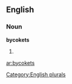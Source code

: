 ==English==

===Noun===
'''bycokets'''

# {{plural of|[[bycoket]]}}

[[Category:English plurals]]

[[ar:bycokets]]